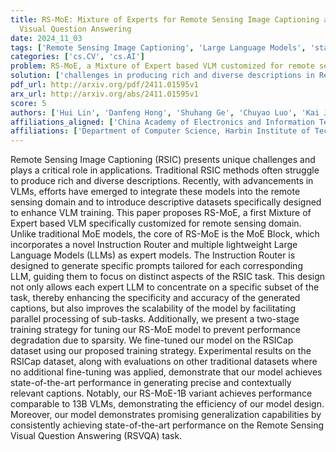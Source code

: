 ```yaml
---
title: RS-MoE: Mixture of Experts for Remote Sensing Image Captioning and
  Visual Question Answering
date: 2024_11_03
tags: ['Remote Sensing Image Captioning', 'Large Language Models', 'state-of-the-art performance', 'RSICap dataset', 'Instruction Router', 'two-stage training strategy', 'Mixture of Experts', 'Visual Question Answering']
categories: ['cs.CV', 'cs.AI']
problem: RS-MoE, a Mixture of Expert based VLM customized for remote sensing
solution: ['challenges in producing rich and diverse descriptions in Remote Sensing Image Captioning']
pdf_url: http://arxiv.org/pdf/2411.01595v1
arx_url: http://arxiv.org/abs/2411.01595v1
score: 5
authors: ['Hui Lin', 'Danfeng Hong', 'Shuhang Ge', 'Chuyao Luo', 'Kai Jiang', 'Hao Jin', 'Congcong Wen']
affiliations_aligned: ['China Academy of Electronics and Information Technology, Beijing 100846, China', 'Aerospace Information Research Institute, Chinese Academy of Sciences, 100094 Beijing, China and School of Electronic, Electrical and Communication Engineering, University of Chinese Academy of Sciences, Beijing 100049, China', 'Department of Electrical and Computer Engineering, New York University Abu Dhabi, Abu Dhabi, UAE', 'Department of Computer Science, Harbin Institute of Technology, Shenzhen 518055, China', 'China Academy of Electronics and Information Technology, Beijing 100846, China', 'China Academy of Electronics and Information Technology, Beijing 100846, China', 'Department of Electrical and Computer Engineering, New York University Abu Dhabi, Abu Dhabi, UAE']
affiliations: ['Department of Computer Science, Harbin Institute of Technology, Shenzhen 518055, China', 'Aerospace Information Research Institute, Chinese Academy of Sciences, 100094 Beijing, China and School of Electronic, Electrical and Communication Engineering, University of Chinese Academy of Sciences, Beijing 100049, China', 'Department of Electrical and Computer Engineering, New York University Abu Dhabi, Abu Dhabi, UAE', 'China Academy of Electronics and Information Technology, Beijing 100846, China']
---
```



Remote Sensing Image Captioning (RSIC) presents unique challenges and plays a
critical role in applications. Traditional RSIC methods often struggle to
produce rich and diverse descriptions. Recently, with advancements in VLMs,
efforts have emerged to integrate these models into the remote sensing domain
and to introduce descriptive datasets specifically designed to enhance VLM
training. This paper proposes RS-MoE, a first Mixture of Expert based VLM
specifically customized for remote sensing domain. Unlike traditional MoE
models, the core of RS-MoE is the MoE Block, which incorporates a novel
Instruction Router and multiple lightweight Large Language Models (LLMs) as
expert models. The Instruction Router is designed to generate specific prompts
tailored for each corresponding LLM, guiding them to focus on distinct aspects
of the RSIC task. This design not only allows each expert LLM to concentrate on
a specific subset of the task, thereby enhancing the specificity and accuracy
of the generated captions, but also improves the scalability of the model by
facilitating parallel processing of sub-tasks. Additionally, we present a
two-stage training strategy for tuning our RS-MoE model to prevent performance
degradation due to sparsity. We fine-tuned our model on the RSICap dataset
using our proposed training strategy. Experimental results on the RSICap
dataset, along with evaluations on other traditional datasets where no
additional fine-tuning was applied, demonstrate that our model achieves
state-of-the-art performance in generating precise and contextually relevant
captions. Notably, our RS-MoE-1B variant achieves performance comparable to 13B
VLMs, demonstrating the efficiency of our model design. Moreover, our model
demonstrates promising generalization capabilities by consistently achieving
state-of-the-art performance on the Remote Sensing Visual Question Answering
(RSVQA) task.